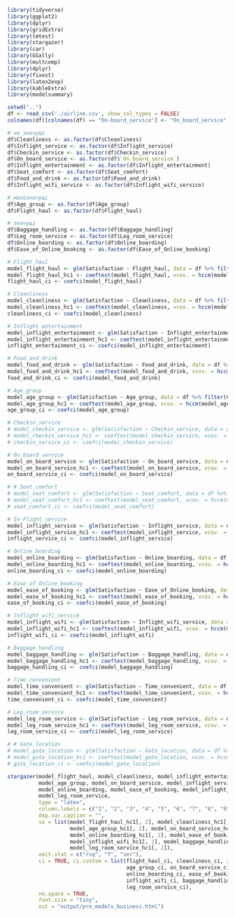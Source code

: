 ```{r}
library(tidyverse)
library(ggplot2)
library(dplyr)
library(gridExtra)
library(lmtest)
library(stargazer)
library(car)
library(GGally)
library(multcomp)
library(dplyr)
library(fixest)
library(latex2exp)
library(kableExtra)
library(modelsummary)
```

```{r}
setwd("..")
df <- read_csv('./airline.csv', show_col_types = FALSE)
colnames(df)[colnames(df) == "On-board_service"] <- "On_board_service"
```

```{r}
# не значущі
df$Cleanliness <- as.factor(df$Cleanliness)
df$Inflight_service <- as.factor(df$Inflight_service)
df$Checkin_service <- as.factor(df$Checkin_service)
df$On_board_service <- as.factor(df$`On_board_service`)
df$Inflight_entertainment <- as.factor(df$Inflight_entertainment)
df$Seat_comfort <- as.factor(df$Seat_comfort)
df$Food_and_drink <- as.factor(df$Food_and_drink)
df$Inflight_wifi_service <- as.factor(df$Inflight_wifi_service)

# малозначущі
df$Age_group <- as.factor(df$Age_group)
df$Flight_haul <- as.factor(df$Flight_haul)

# значущі
df$Baggage_handling <- as.factor(df$Baggage_handling)
df$Leg_room_service <- as.factor(df$Leg_room_service)
df$Online_boarding <- as.factor(df$Online_boarding)
df$Ease_of_Online_booking <- as.factor(df$Ease_of_Online_booking)
```

```{r}
# Flight_haul
model_flight_haul <- glm(Satisfaction ~ Flight_haul, data = df %>% filter(Class %in% c("Business")), family = binomial)
model_flight_haul_hc1 <- coeftest(model_flight_haul, vcov. = hccm(model_flight_haul, type = "hc1"))
flight_haul_ci <- coefci(model_flight_haul)
```

```{r}
# Cleanliness
model_cleanliness <- glm(Satisfaction ~ Cleanliness, data = df %>% filter(Class %in% c("Business")), family = binomial)
model_cleanliness_hc1 <- coeftest(model_cleanliness, vcov. = hccm(model_cleanliness, type = "hc1"))
cleanliness_ci <- coefci(model_cleanliness)
```

```{r}
# Inflight entertainment
model_inflight_entertainment <- glm(Satisfaction ~ Inflight_entertainment, data = df %>% filter(Class %in% c("Business")), family = binomial)
model_inflight_entertainment_hc1 <- coeftest(model_inflight_entertainment, vcov. = hccm(model_inflight_entertainment, type = "hc1"))
inflight_entertainment_ci <- coefci(model_inflight_entertainment)
```

```{r}
# Food_and_drink
model_food_and_drink <- glm(Satisfaction ~ Food_and_drink, data = df %>% filter(Class %in% c("Business")), family = binomial)
model_food_and_drink_hc1 <- coeftest(model_food_and_drink, vcov. = hccm(model_food_and_drink, type = "hc1"))
food_and_drink_ci <- coefci(model_food_and_drink)
```

```{r}
# Age_group
model_age_group <- glm(Satisfaction ~ Age_group, data = df %>% filter(Class %in% c("Business")), family = binomial)
model_age_group_hc1 <- coeftest(model_age_group, vcov. = hccm(model_age_group, type = "hc1"))
age_group_ci <- coefci(model_age_group)
```

```{r}
# Checkin_service
# model_checkin_service <- glm(Satisfaction ~ Checkin_service, data = df %>% filter(Class %in% c("Business")), family = binomial)
# model_checkin_service_hc1 <- coeftest(model_checkin_service, vcov. = hccm(model_checkin_service, type = "hc1"))
# checkin_service_ci <- coefci(model_checkin_service)
```

```{r}
# On_board_service
model_on_board_service <- glm(Satisfaction ~ On_board_service, data = df %>% filter(Class %in% c("Business")), family = binomial)
model_on_board_service_hc1 <- coeftest(model_on_board_service, vcov. = hccm(model_on_board_service, type = "hc1"))
on_board_service_ci <- coefci(model_on_board_service)
```

```{r}
# # Seat_comfort
# model_seat_comfort <- glm(Satisfaction ~ Seat_comfort, data = df %>% filter(Class %in% c("Business")), family = binomial)
# model_seat_comfort_hc1 <- coeftest(model_seat_comfort, vcov. = hccm(model_seat_comfort, type = "hc1"))
# seat_comfort_ci <- coefci(model_seat_comfort)
```

```{r}
# In-Flight_service
model_inflight_service <- glm(Satisfaction ~ Inflight_service, data = df %>% filter(Class %in% c("Business")), family = binomial)
model_inflight_service_hc1 <- coeftest(model_inflight_service, vcov. = hccm(model_inflight_service, type = "hc1"))
inflight_service_ci <- coefci(model_inflight_service)
```

```{r}
# Online_boarding
model_online_boarding <- glm(Satisfaction ~ Online_boarding, data = df %>% filter(Class %in% c("Business")), family = binomial)
model_online_boarding_hc1 <- coeftest(model_online_boarding, vcov. = hccm(model_online_boarding, type = "hc1"))
online_boarding_ci <- coefci(model_online_boarding)
```

```{r}
# Ease_of_Online_booking
model_ease_of_booking <- glm(Satisfaction ~ Ease_of_Online_booking, data = df %>% filter(Class %in% c("Business")), family = binomial)
model_ease_of_booking_hc1 <- coeftest(model_ease_of_booking, vcov. = hccm(model_ease_of_booking, type = "hc1"))
ease_of_booking_ci <- coefci(model_ease_of_booking)
```

```{r}
# Inflight_wifi_service
model_inflight_wifi <- glm(Satisfaction ~ Inflight_wifi_service, data = df %>% filter(Class %in% c("Business")), family = binomial)
model_inflight_wifi_hc1 <- coeftest(model_inflight_wifi, vcov. = hccm(model_inflight_wifi, type = "hc1"))
inflight_wifi_ci <- coefci(model_inflight_wifi)

```

```{r}
# Baggage_handling
model_baggage_handling <- glm(Satisfaction ~ Baggage_handling, data = df %>% filter(Class %in% c("Business")), family = binomial)
model_baggage_handling_hc1 <- coeftest(model_baggage_handling, vcov. = hccm(model_baggage_handling, type = "hc1"))
baggage_handling_ci <- coefci(model_baggage_handling)
```

```{r}
# Time_convenient
model_time_convenient <- glm(Satisfaction ~ Time_convenient, data = df %>% filter(Class %in% c("Business")), family = binomial)
model_time_convenient_hc1 <- coeftest(model_time_convenient, vcov. = hccm(model_time_convenient, type = "hc1"))
time_convenient_ci <- coefci(model_time_convenient)
```

```{r}
# Leg_room_service
model_leg_room_service <- glm(Satisfaction ~ Leg_room_service, data = df %>% filter(Class %in% c("Business")), family = binomial)
model_leg_room_service_hc1 <- coeftest(model_leg_room_service, vcov. = hccm(model_leg_room_service, type = "hc1"))
leg_room_service_ci <- coefci(model_leg_room_service)

```

```{r}
# # Gate_location
# model_gate_location <- glm(Satisfaction ~ Gate_location, data = df %>% filter(Class %in% c("Business")), family = binomial)
# model_gate_location_hc1 <- coeftest(model_gate_location, vcov. = hccm(model_gate_location, type = "hc1"))
# gate_location_ci <- coefci(model_gate_location)
```

```{r}
stargazer(model_flight_haul, model_cleanliness, model_inflight_entertainment, model_food_and_drink,
          model_age_group, model_on_board_service, model_inflight_service,
          model_online_boarding, model_ease_of_booking, model_inflight_wifi, model_baggage_handling, model_time_convenient,
          model_leg_room_service,
          type = "latex",
          column.labels = c("1", "2", "3", "4", "5", "6", "7", "8", "9", "10", "11", "12", "13", "14"),
          dep.var.caption = "",
          se = list(model_flight_haul_hc1[, 2], model_cleanliness_hc1[, 2], model_inflight_entertainment_hc1[, 2], model_food_and_drink_hc1[, 2],
                    model_age_group_hc1[, 2], model_on_board_service_hc1[, 2], model_inflight_service_hc1[, 2],
                    model_online_boarding_hc1[, 2], model_ease_of_booking_hc1[, 2],
                    model_inflight_wifi_hc1[, 2], model_baggage_handling_hc1[, 2], model_time_convenient_hc1[, 2],
                    model_leg_room_service_hc1[, 2]),
          omit.stat = c("rsq", "f", "ser"),
          ci = TRUE, ci.custom = list(flight_haul_ci, cleanliness_ci, inflight_entertainment_ci, food_and_drink_ci,
                                      age_group_ci, on_board_service_ci, inflight_service_ci,
                                      online_boarding_ci, ease_of_booking_ci,
                                      inflight_wifi_ci, baggage_handling_ci, time_convenient_ci,
                                      leg_room_service_ci),
          no.space = TRUE,
          font.size = "tiny",
          out = "output/pre_models_business.html")
```